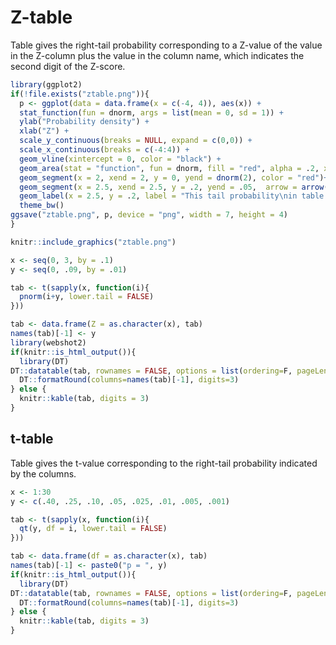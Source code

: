 # Z-table  {#sec-ztable}

Table gives the right-tail probability corresponding to a Z-value of the value in the Z-column plus the value in the column name, which indicates the second digit of the Z-score.

```r
library(ggplot2)
if(!file.exists("ztable.png")){
  p <- ggplot(data = data.frame(x = c(-4, 4)), aes(x)) +
  stat_function(fun = dnorm, args = list(mean = 0, sd = 1)) +
  ylab("Probability density") +
  xlab("Z") +
  scale_y_continuous(breaks = NULL, expand = c(0,0)) +
  scale_x_continuous(breaks = c(-4:4)) +
  geom_vline(xintercept = 0, color = "black") +
  geom_area(stat = "function", fun = dnorm, fill = "red", alpha = .2, xlim = c(2, 4), args = list(mean = 0, sd = 1))+
  geom_segment(x = 2, xend = 2, y = 0, yend = dnorm(2), color = "red")+
  geom_segment(x = 2.5, xend = 2.5, y = .2, yend = .05,  arrow = arrow(length = unit(0.03, "npc")))+
  geom_label(x = 2.5, y = .2, label = "This tail probability\nin table below")+
  theme_bw()
ggsave("ztable.png", p, device = "png", width = 7, height = 4)
}

knitr::include_graphics("ztable.png")
```

```r
x <- seq(0, 3, by = .1)
y <- seq(0, .09, by = .01)

tab <- t(sapply(x, function(i){
  pnorm(i+y, lower.tail = FALSE)
}))

tab <- data.frame(Z = as.character(x), tab)
names(tab)[-1] <- y
library(webshot2)
if(knitr::is_html_output()){
  library(DT)
DT::datatable(tab, rownames = FALSE, options = list(ordering=F, pageLength = nrow(tab))) |>
  DT::formatRound(columns=names(tab)[-1], digits=3)
} else {
  knitr::kable(tab, digits = 3)
}

```

## t-table {#sec-ttable}

Table gives the t-value corresponding to the right-tail probability indicated by the columns.

```r
x <- 1:30
y <- c(.40, .25, .10, .05, .025, .01, .005, .001)

tab <- t(sapply(x, function(i){
  qt(y, df = i, lower.tail = FALSE)
}))

tab <- data.frame(df = as.character(x), tab)
names(tab)[-1] <- paste0("p = ", y)
if(knitr::is_html_output()){
  library(DT)
DT::datatable(tab, rownames = FALSE, options = list(ordering=F, pageLength = nrow(tab))) |>
  DT::formatRound(columns=names(tab)[-1], digits=3)
} else {
  knitr::kable(tab, digits = 3)
}

```

